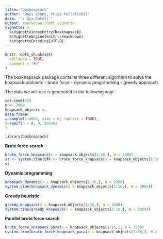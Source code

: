 ```yaml
---
title: "boxknapsack"
author: "Boxi Zhang, Priya Pullolickal"
date: "`r Sys.Date()`"
output: rmarkdown::html_vignette
vignette: >
  %\VignetteIndexEntry{boxknapsack}
  %\VignetteEngine{knitr::rmarkdown}
  %\VignetteEncoding{UTF-8}
---
```


```r
knitr::opts_chunk$set(
  collapse = TRUE,
  comment = "#>"
)
```

The boxknapsack package contains three different algorithm to solve the knapsack problem:
- brute force
- dynamic programming 
- greedy approach

The data we will use is generated in the following way:

```r
set.seed(42)
n <- 2000
knapsack_objects <-
data.frame(
w=sample(1:4000, size = n, replace = TRUE),
v=runif(n = n, 0, 10000)
)

library(boxknapsack)
```


**Brute force search**
```r
brute_force_knapsack(x = knapsack_objects[1:16,], W = 3500)
st <- system.time(bfk <- brute_force_knapsack(x = knapsack_objects[1:16,], W = 3500))
st
```

**Dynamic programming**
```r
knapsack_dynamic(x = knapsack_objects[1:16,], W = 2000)
system.time(knapsack_dynamic(x = knapsack_objects[1:16,], W = 2000))
```

**Greedy heuristic**
```r
greedy_knapsack(x = knapsack_objects[1:16,], W = 2000)
system.time(greedy_knapsack(x = knapsack_objects[1:16,], W = 2000))
```

**Parallel brute force search**
```r
brute_force_knapsack_para(x = knapsack_objects[1:16,], W = 3500)
system.time(brute_force_knapsack_para(x = knapsack_objects[1:16,], W = 3500))
```
